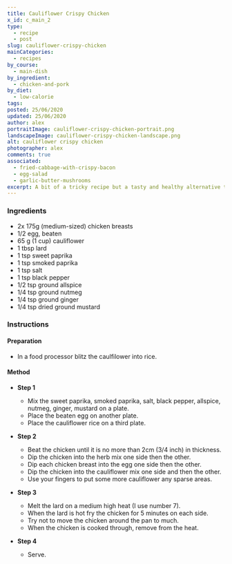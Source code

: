 ```yaml
---
title: Cauliflower Crispy Chicken
x_id: c_main_2
type:
  - recipe
  - post
slug: cauliflower-crispy-chicken
mainCategories: 
  - recipes
by_course:
  - main-dish
by_ingredient:
  - chicken-and-pork
by_diet:
  - low-calorie
tags: 
posted: 25/06/2020
updated: 25/06/2020
author: alex
portraitImage: cauliflower-crispy-chicken-portrait.png
landscapeImage: cauliflower-crispy-chicken-landscape.png
alt: cauliflower crispy chicken
photographer: alex
comments: true
associated: 
  - fried-cabbage-with-crispy-bacon
  - egg-salad
  - garlic-butter-mushrooms
excerpt: A bit of a tricky recipe but a tasty and healthy alternative to crispy chicken.
---
```


<Ingredients>

### Ingredients
    
  - 2x 175g (medium-sized) chicken breasts
  - 1/2 egg, beaten
  - 65 g (1 cup) cauliflower
  - 1 tbsp lard
  - 1 tsp sweet paprika
  - 1 tsp smoked paprika
  - 1 tsp salt
  - 1 tsp black pepper
  - 1/2 tsp ground allspice
  - 1/4 tsp ground nutmeg
  - 1/4 tsp ground ginger
  - 1/4 tsp dried ground mustard

</Ingredients>

<Instructions>

### Instructions

#### Preparation

  - In a food processor blitz the caulfilower into rice.

#### Method

  - **Step 1**
    - Mix the sweet paprika, smoked paprika, salt, black pepper, allspice, nutmeg, ginger, mustard on a plate.
    - Place the beaten egg on another plate.
    - Place the cauliflower rice on a third plate.
  - **Step 2**
    - Beat the chicken until it is no more than 2cm (3/4 inch) in thickness.
    - Dip the chicken into the herb mix one side then the other.
    - Dip each chicken breast into the egg one side then the other.
    - Dip the chicken into the cauliflower mix one side and then the other. 
    - Use your fingers to put some more cauliflower any sparse areas.
  
  - **Step 3**
    - Melt the lard on a medium high heat (I use number 7).
    - When the lard is hot fry the chicken for 5 minutes on each side. 
    - Try not to move the chicken around the pan to much.
    - When the chicken is cooked through, remove from the heat.
  - **Step 4**
    - Serve.

</Instructions>



